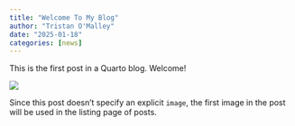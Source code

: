 ```yaml
---
title: "Welcome To My Blog"
author: "Tristan O'Malley"
date: "2025-01-18"
categories: [news]
---
```


This is the first post in a Quarto blog. Welcome!

![](thumbnail.jpg)

Since this post doesn't specify an explicit `image`, the first image in the post will be used in the listing page of posts.
